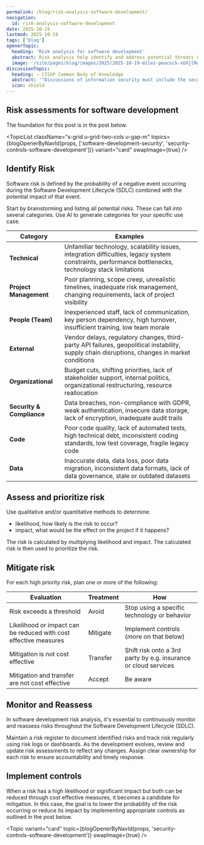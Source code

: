 ```yaml
---
permalink: /blog/risk-analysis-software-development/
navigation:
  id: risk-analysis-software-development
date: 2025-10-19
lastmod: 2025-10-19
tags: ['blog']
openerTopic:
  heading: 'Risk analysis for software development'
  abstract: Risk analysis help identify and address potential threats early in the development process
  image: '/site/pages/blog/images/2025/2025-10-19-miles-peacock-xUXjlRw9Tm8-unsplash.jpg'
discussionTopic:
  heading: – CISSP Common Body of Knowledge
  abstract: '"Discussions of information security must include the security of the software powering those information systems"'
  icon: shield
---
```



## Risk assessments for software development

The foundation for this post is in the post below.

<TopicList
  className="s-grid u-grid-two-cols u-gap-m"
  topics={blogOpenerByNavId(props, ['software-development-security', 'security-controls-software-development'])}
  variant="card"
  swapImage={true}
/>

## Identify Risk

Software risk is defined by the probability of a negative event occurring during
the Software Development Lifecycle (SDLC) combined with the potential impact of
that event.

Start by brainstorming and listing all potential risks. These can fall into
several categories. Use AI to generate categories for your specific use case.

| Category                  | Examples                                                                                                                                              |
| ------------------------- | ----------------------------------------------------------------------------------------------------------------------------------------------------- |
| **Technical**             | Unfamiliar technology, scalability issues, integration difficulties, legacy system constraints, performance bottlenecks, technology stack limitations |
| **Project Management**    | Poor planning, scope creep, unrealistic timelines, inadequate risk management, changing requirements, lack of project visibility                      |
| **People (Team)**         | Inexperienced staff, lack of communication, key person dependency, high turnover, insufficient training, low team morale                              |
| **External**              | Vendor delays, regulatory changes, third-party API failures, geopolitical instability, supply chain disruptions, changes in market conditions         |
| **Organizational**        | Budget cuts, shifting priorities, lack of stakeholder support, internal politics, organizational restructuring, resource reallocation                 |
| **Security & Compliance** | Data breaches, non-compliance with GDPR, weak authentication, insecure data storage, lack of encryption, inadequate audit trails                      |
| **Code**                  | Poor code quality, lack of automated tests, high technical debt, inconsistent coding standards, low test coverage, fragile legacy code                |
| **Data**                  | Inaccurate data, data loss, poor data migration, inconsistent data formats, lack of data governance, stale or outdated datasets                       |

## Assess and prioritize risk

Use qualitative and/or quantitative methods to determine:

- likelihood, how likely is the risk to occur?
- impact, what would be the effect on the project if it happens?

The risk is calculated by multiplying likelihood and impact. The calculated risk
is then used to prioritize the risk.

## Mitigate risk

For each high priority risk, plan one or more of the following:

| Evaluation                                                       | Treatment | How                                                             |
| ---------------------------------------------------------------- | --------- | --------------------------------------------------------------- |
| Risk exceeds a threshold                                         | Avoid     | Stop using a specific technology or behavior                    |
| Likelihood or impact can be reduced with cost effective measures | Mitigate  | Implement controls (more on that below)                         |
| Mitigation is not cost effective                                 | Transfer  | Shift risk onto a 3rd party by e.g. insurance or cloud services |
| Mitigation and transfer are not cost effective                   | Accept    | Be aware                                                        |

## Monitor and Reassess

In software development risk analysis, it's essential to continuously monitor
and reassess risks throughout the Software Development Lifecycle (SDLC).

Maintain a risk register to document identified risks and track risk regularly
using risk logs or dashboards. As the development evolves, review and update
risk assessments to reflect any changes. Assign clear ownership for each risk to
ensure accountability and timely response.

## Implement controls

When a risk has a high likelihood or significant impact but both can be reduced
through cost effective measures, it becomes a candidate for mitigation. In this
case, the goal is to lower the probability of the risk occurring or reduce its
impact by implementing appropriate controls as outlined in the post below.

<Topic variant="card" topic={blogOpenerByNavId(props, 'security-controls-software-development')} swapImage={true} />
